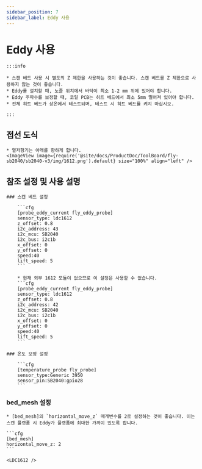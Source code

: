 ```yaml
---
sidebar_position: 7
sidebar_label: Eddy 사용
---
```



# Eddy 사용

    :::info

    * 스캔 베드 사용 시 별도의 Z 제한을 사용하는 것이 좋습니다. 스캔 베드를 Z 제한으로 사용하지 않는 것이 좋습니다.
    * Eddy를 설치할 때, 노즐 위치에서 바닥이 최소 1-2 mm 위에 있어야 합니다.
    * Eddy 주파수를 보정할 때, 코일 PCB는 히트 베드에서 최소 5mm 떨어져 있어야 합니다.
    * 전체 히트 베드가 상온에서 테스트되며, 테스트 시 히트 베드를 켜지 마십시오.

    :::

## 접선 도식

    * 열저항기는 아래를 향하게 합니다.
    <ImageView image={require('@site/docs/ProductDoc/ToolBoard/fly-sb2040/sb2040-v3/img/1612.png').default} size="100%" align="left" />


## 참조 설정 및 사용 설명

    ### 스캔 베드 설정

        ```cfg
        [probe_eddy_current fly_eddy_probe]
        sensor_type: ldc1612
        z_offset: 0.8
        i2c_address: 43
        i2c_mcu: SB2040
        i2c_bus: i2c1b
        x_offset: 0
        y_offset: 0
        speed:40
        lift_speed: 5
        ```

        * 현재 외부 1612 모듈이 없으므로 이 설정은 사용할 수 없습니다.
        ```cfg
        [probe_eddy_current fly_eddy_probe]
        sensor_type: ldc1612
        z_offset: 0.8
        i2c_address: 42
        i2c_mcu: SB2040
        i2c_bus: i2c1b
        x_offset: 0
        y_offset: 0
        speed:40
        lift_speed: 5
        ```

    ### 온도 보정 설정

        ```cfg
        [temperature_probe fly_probe]
        sensor_type:Generic 3950
        sensor_pin:SB2040:gpio28
        ```

### bed_mesh 설정

    * [bed_mesh]의 `horizontal_move_z` 매개변수를 2로 설정하는 것이 좋습니다. 이는 스캔 플랫폼 시 Eddy가 플랫폼에 최대한 가까이 있도록 합니다.

    ```cfg
    [bed_mesh]
    horizontal_move_z: 2
    ```

    <LDC1612 />